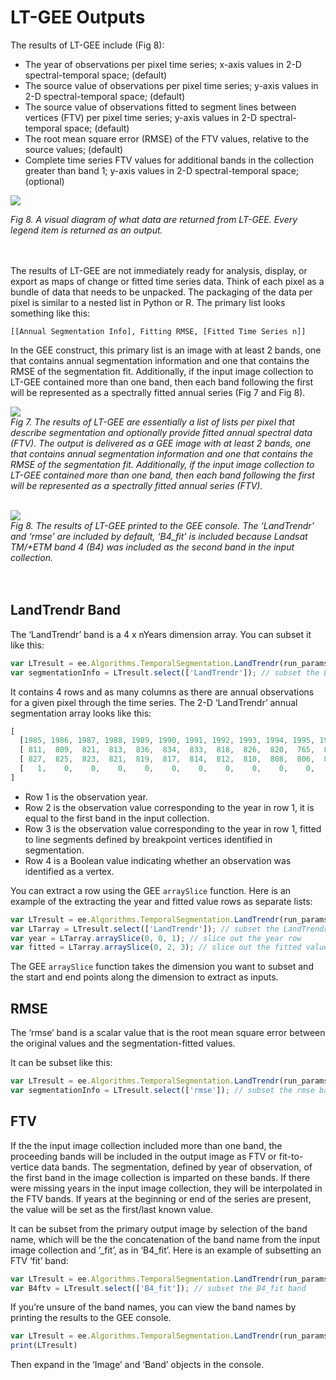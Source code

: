 # LT-GEE Outputs

The results of LT-GEE include (Fig 8):





+ The year of observations per pixel time series; x-axis values in 2-D spectral-temporal space; (default)
+ The source value of observations per pixel time series; y-axis values in 2-D spectral-temporal space; (default)
+ The source value of observations fitted to segment lines between vertices (FTV) per pixel time series; y-axis values in 2-D spectral-temporal space; (default)
+ The root mean square error (RMSE) of the FTV values, relative to the source values; (default)
+ Complete time series FTV values for additional bands in the collection greater than band 1; y-axis values in 2-D spectral-temporal space; (optional)

<img src='imgs/outputs_series.png'>

*Fig 8. A visual diagram of what data are returned from LT-GEE. Every legend item is returned as an output.* 
<br><br><br>



The results of LT-GEE are not immediately ready for analysis, display, or export as maps of change or fitted time series data. Think of each pixel as a bundle of data that needs to be unpacked. The packaging of the data per pixel is similar to a nested list in Python or R. The primary list looks something like this:

```
[[Annual Segmentation Info], Fitting RMSE, [Fitted Time Series n]]
```

In the GEE construct, this primary list is an image with at least 2 bands, one that contains annual segmentation information and one that contains the RMSE of the segmentation fit. Additionally, if the input image collection to LT-GEE contained more than one band, then each band following the first will be represented as a spectrally fitted annual series (Fig 7 and Fig 8).

<img src='imgs/lt_outputs.png'><br>
*Fig 7. The results of LT-GEE are essentially a list of lists per pixel that describe segmentation and optionally provide fitted annual spectral data (FTV). The output is delivered as a GEE image with at least 2 bands, one that contains annual segmentation information and one that contains the RMSE of the segmentation fit. Additionally, if the input image collection to LT-GEE contained more than one band, then each band following the first will be represented as a spectrally fitted annual series (FTV).* 
<br><br>

<img src='imgs/print_results.png'><br>
*Fig 8. The results of LT-GEE printed to the GEE console. The 'LandTrendr' and 'rmse' are included by default, 'B4_fit' is included because Landsat TM/+ETM band 4 (B4) was included as the second band in the input collection.* 
<br><br><br>

## LandTrendr Band 

The 'LandTrendr' band is a 4 x nYears dimension array. You can subset it like this:

```javascript
var LTresult = ee.Algorithms.TemporalSegmentation.LandTrendr(run_params); // run LT-GEE
var segmentationInfo = LTresult.select(['LandTrendr']); // subset the LandTrendr segmentation info
```

It contains 4 rows and as many columns as there are annual observations for a given pixel through the time series. The 2-D 'LandTrendr' annual segmentation array looks like this: 

```javascript
[
  [1985, 1986, 1987, 1988, 1989, 1990, 1991, 1992, 1993, 1994, 1995, 1996, 1997, ...] // Year list 
  [ 811,  809,  821,  813,  836,  834,  833,  818,  826,  820,  765,  827,  775, ...] // Source list
  [ 827,  825,  823,  821,  819,  817,  814,  812,  810,  808,  806,  804,  802, ...] // Fitted list
  [   1,    0,    0,    0,    0,    0,    0,    0,    0,    0,    0,    0,    1, ...] // Is Vertex list
]
```

+ Row 1 is the observation year.<br>
+ Row 2 is the observation value corresponding to the year in row 1, it is equal to the first band in the input collection.<br>
+ Row 3 is the observation value corresponding to the year in row 1, fitted to line segments defined by breakpoint vertices identified in segmentation.<br>
+ Row 4 is a Boolean value indicating whether an observation was identified as a vertex.

You can extract a row using the GEE `arraySlice` function. Here is an example of the extracting the year and fitted value rows as separate lists:

```javascript
var LTresult = ee.Algorithms.TemporalSegmentation.LandTrendr(run_params); // run LT-GEE
var LTarray = LTresult.select(['LandTrendr']); // subset the LandTrendr segmentation info
var year = LTarray.arraySlice(0, 0, 1); // slice out the year row
var fitted = LTarray.arraySlice(0, 2, 3); // slice out the fitted values row
```

The GEE `arraySlice` function takes the dimension you want to subset and the start and end points along the dimension to extract as inputs.

## RMSE

The 'rmse' band is a scalar value that is the root mean square error between the original values and the segmentation-fitted values. 

It can be subset like this:

```javascript
var LTresult = ee.Algorithms.TemporalSegmentation.LandTrendr(run_params); // run LT-GEE
var segmentationInfo = LTresult.select(['rmse']); // subset the rmse band
```

## FTV

If the the input image collection included more than one band, the proceeding bands will be included in the output image as FTV or fit-to-vertice data bands. The segmentation, defined by year of observation, of the first band in the image collection is imparted on these bands. If there were missing years in the input image collection, they will be interpolated in the FTV bands. If years at the beginning or end of the series are present, the value will be set as the first/last known value.

It can be subset from the primary output image by selection of the band name, which will be the the concatenation of the band name from the input image collection and '_fit', as in 'B4_fit'. Here is an example of subsetting an FTV 'fit' band:

```javascript
var LTresult = ee.Algorithms.TemporalSegmentation.LandTrendr(run_params); // run LT-GEE
var B4ftv = LTresult.select(['B4_fit']); // subset the B4_fit band
```

If you're unsure of the band names, you can view the band names by printing the results to the GEE console. 

```javascript
var LTresult = ee.Algorithms.TemporalSegmentation.LandTrendr(run_params); // run LT-GEE
print(LTresult)
```

Then expand in the 'Image' and 'Band' objects in the console.

